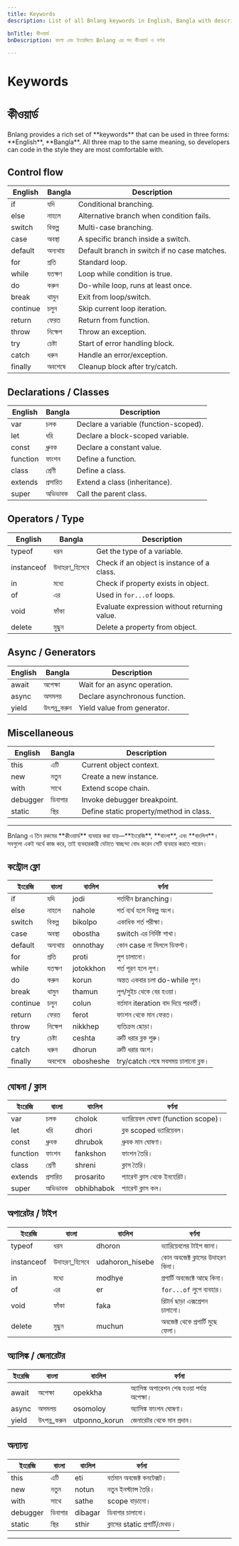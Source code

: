 ```yaml
---
title: Keywords
description: List of all Bnlang keywords in English, Bangla with descriptions.

bnTitle: কীওয়ার্ড
bnDescription: বাংলা এবং ইংরেজিতে Bnlang এর সব কীওয়ার্ড ও বর্ণনা

---
```


# <I18nEnglish>Keywords</I18nEnglish>
# <I18nBangla>কীওয়ার্ড</I18nBangla>


<I18nEnglish>
Bnlang provides a rich set of **keywords** that can be used in three forms: **English**, **Bangla**.  
All three map to the same meaning, so developers can code in the style they are most comfortable with.

## Control flow
| English | Bangla | Description |
|----------|--------|-------------|
| if | যদি | Conditional branching. |
| else | নাহলে | Alternative branch when condition fails. |
| switch | বিকল্প | Multi-case branching. |
| case | অবস্থা | A specific branch inside a switch. |
| default | অন্যথায় | Default branch in switch if no case matches. |
| for | প্রতি | Standard loop. |
| while | যতক্ষণ | Loop while condition is true. |
| do | করুন | Do-while loop, runs at least once. |
| break | থামুন | Exit from loop/switch. |
| continue | চলুন | Skip current loop iteration. |
| return | ফেরত | Return from function. |
| throw | নিক্ষেপ | Throw an exception. |
| try | চেষ্টা | Start of error handling block. |
| catch | ধরুন | Handle an error/exception. |
| finally | অবশেষে | Cleanup block after try/catch. |

## Declarations / Classes
| English | Bangla | Description |
|----------|--------|-------------|
| var | চলক | Declare a variable (function-scoped). |
| let | ধরি | Declare a block-scoped variable. |
| const | ধ্রুবক | Declare a constant value. |
| function | ফাংশন | Define a function. |
| class | শ্রেণী | Define a class. |
| extends | প্রসারিত | Extend a class (inheritance). |
| super | অভিভাবক | Call the parent class. |

## Operators / Type
| English | Bangla | Description |
|----------|--------|-------------|
| typeof | ধরন | Get the type of a variable. |
| instanceof | উদাহরণ_হিসেবে | Check if an object is instance of a class. |
| in | মধ্যে | Check if property exists in object. |
| of | এর | Used in `for...of` loops. |
| void | ফাঁকা | Evaluate expression without returning value. |
| delete | মুছুন | Delete a property from object. |

## Async / Generators
| English | Bangla | Description |
|----------|--------|-------------|
| await | অপেক্ষা | Wait for an async operation. |
| async | অসমলয় | Declare asynchronous function. |
| yield | উৎপন্ন_করুন | Yield value from generator. |

## Miscellaneous
| English | Bangla | Description |
|----------|--------|-------------|
| this | এটি | Current object context. |
| new | নতুন | Create a new instance. |
| with | সাথে | Extend scope chain. |
| debugger | ডিবাগার | Invoke debugger breakpoint. |
| static | স্থির | Define static property/method in class. |

---

</I18nEnglish>

<I18nBangla>
Bnlang এ তিন রকমের **কীওয়ার্ড** ব্যবহার করা যায়—**ইংরেজি**, **বাংলা**, এবং **বাংলিশ**।  
সবগুলো একই অর্থে কাজ করে, তাই ব্যবহারকারী যেটাতে স্বাচ্ছন্দ্য বোধ করেন সেটি ব্যবহার করতে পারেন।

## কন্ট্রোল ফ্লো
| ইংরেজি | বাংলা | বাংলিশ | বর্ণনা |
|--------|--------|----------|---------|
| if | যদি | jodi | শর্তাধীন branching। |
| else | নাহলে | nahole | শর্ত ব্যর্থ হলে বিকল্প অংশ। |
| switch | বিকল্প | bikolpo | একাধিক শর্ত পরীক্ষা। |
| case | অবস্থা | obostha | switch এর নির্দিষ্ট শাখা। |
| default | অন্যথায় | onnothay | কোন case না মিললে ডিফল্ট। |
| for | প্রতি | proti | লুপ চালানো। |
| while | যতক্ষণ | jotokkhon | শর্ত পূরণ হলে লুপ। |
| do | করুন | korun | অন্তত একবার চলা do-while লুপ। |
| break | থামুন | thamun | লুপ/সুইচ থেকে বের হওয়া। |
| continue | চলুন | colun | বর্তমান iteration বাদ দিয়ে পরবর্তী। |
| return | ফেরত | ferot | ফাংশন থেকে মান ফেরত। |
| throw | নিক্ষেপ | nikkhep | ব্যতিক্রম ছোড়া। |
| try | চেষ্টা | ceshta | ত্রুটি ধরার ব্লক শুরু। |
| catch | ধরুন | dhorun | ত্রুটি ধরার অংশ। |
| finally | অবশেষে | obosheshe | try/catch শেষে সবসময় চালানো ব্লক। |

## ঘোষনা / ক্লাস
| ইংরেজি | বাংলা | বাংলিশ | বর্ণনা |
|---------|--------|----------|---------|
| var | চলক | cholok | ভ্যারিয়েবল ঘোষণা (function scope)। |
| let | ধরি | dhori | ব্লক scoped ভ্যারিয়েবল। |
| const | ধ্রুবক | dhrubok | ধ্রুবক মান ঘোষণা। |
| function | ফাংশন | fankshon | ফাংশন তৈরি। |
| class | শ্রেণী | shreni | ক্লাস তৈরি। |
| extends | প্রসারিত | prosarito | প্যারেন্ট ক্লাস থেকে ইনহেরিট। |
| super | অভিভাবক | obhibhabok | প্যারেন্ট ক্লাস কল। |

## অপারেটর / টাইপ
| ইংরেজি | বাংলা | বাংলিশ | বর্ণনা |
|---------|--------|----------|---------|
| typeof | ধরন | dhoron | ভ্যারিয়েবলের টাইপ জানা। |
| instanceof | উদাহরণ_হিসেবে | udahoron_hisebe | কোন অবজেক্ট ক্লাসের উদাহরণ কিনা। |
| in | মধ্যে | modhye | প্রপার্টি অবজেক্টে আছে কিনা। |
| of | এর | er | `for...of` লুপে ব্যবহার। |
| void | ফাঁকা | faka | রিটার্ন ছাড়া এক্সপ্রেশন চালানো। |
| delete | মুছুন | muchun | অবজেক্ট থেকে প্রপার্টি মুছে ফেলা। |

## অ্যাসিঙ্ক / জেনারেটর
| ইংরেজি | বাংলা | বাংলিশ | বর্ণনা |
|---------|--------|----------|---------|
| await | অপেক্ষা | opekkha | অ্যাসিঙ্ক অপারেশন শেষ হওয়া পর্যন্ত অপেক্ষা। |
| async | অসমলয় | osomoloy | অ্যাসিঙ্ক ফাংশন ঘোষণা। |
| yield | উৎপন্ন_করুন | utponno_korun | জেনারেটর থেকে মান প্রদান। |

## অন্যান্য
| ইংরেজি | বাংলা | বাংলিশ | বর্ণনা |
|---------|--------|----------|---------|
| this | এটি | eti | বর্তমান অবজেক্ট কনটেক্সট। |
| new | নতুন | notun | নতুন ইনস্ট্যান্স তৈরি। |
| with | সাথে | sathe | scope বাড়ানো। |
| debugger | ডিবাগার | dibagar | ডিবাগার চালানো। |
| static | স্থির | sthir | ক্লাসের static প্রপার্টি/মেথড। |

---

</I18nBangla>


